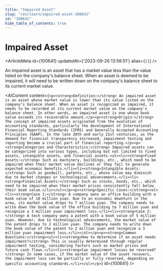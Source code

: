 ```yaml
---
title: "Impaired Asset"
slug: "/en/learn/impaired-asset-100641"
id: "100641"
hide_table_of_contents: true
---
```



# Impaired Asset

<ArticleMeta id={100641} updatedAt={'2023-09-26 13:58:51'} alias={`[]`} />
<div className='border-solid border-b border-t-0 my-4 border-[var(--ifm-color-gray-300)]' />

An impaired asset is an asset that has a market value less than the value listed on the company's balance sheet. When an asset is deemed to be impaired, it will need to be written down on the company's balance sheet to its current market value.

<AIContent content={`<p><strong>Definition:</strong> An impaired asset is an asset whose market value is lower than its value listed on the company's balance sheet. When an asset is recognized as impaired, it needs to be recorded at its current market value on the company's balance sheet. In other words, an impaired asset is one whose book value exceeds its recoverable amount.</p><p><strong>Origin:</strong> The concept of impaired assets originated from the evolution of accounting standards, particularly the development of International Financial Reporting Standards (IFRS) and Generally Accepted Accounting Principles (GAAP). In the late 20th and early 21st centuries, as the demand for financial transparency increased, impairment testing and reporting became a crucial part of financial reporting.</p><p><strong>Categories and Characteristics:</strong> Impaired assets can be categorized into various types, including but not limited to fixed assets, intangible assets, and financial assets.<ul><li><strong>Fixed Assets:</strong> Such as machinery, buildings, etc., which need to be impaired when their market value declines or they fail to generate expected economic benefits.</li><li><strong>Intangible Assets:</strong> Such as goodwill, patents, etc., whose value may diminish due to market changes or technological advancements.</li><li><strong>Financial Assets:</strong> Such as stocks, bonds, etc., which need to be impaired when their market prices consistently fall below their book value.</li></ul></p><p><strong>Specific Cases:</strong><ol><li><strong>Case 1:</strong> A company owns an office building with a book value of 10 million yuan. Due to an economic downturn in the area, its market value drops to 7 million yuan. The company needs to write down the book value of the office building to 7 million yuan and recognize a 3 million yuan impairment loss.</li><li><strong>Case 2:</strong> A tech company owns a patent with a book value of 5 million yuan. However, due to technological advancements, the market value of the patent drops to 2 million yuan. The company needs to write down the book value of the patent to 2 million yuan and recognize a 3 million yuan impairment loss.</li></ol></p><p><strong>Common Questions:</strong><ul><li><strong>How to determine if an asset needs impairment?</strong> This is usually determined through regular impairment testing, considering factors such as market prices and future cash flows.</li><li><strong>Can impairment losses be reversed?</strong> In some cases, if the market value of the asset recovers, the impairment loss can be partially or fully reversed, depending on specific accounting standards.</li></ul></p>`} id={100641} />

